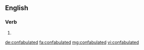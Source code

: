 ==English==

===Verb===
{{head|en}}

# {{en-past of|confabulate}}

[[de:confabulated]]
[[fa:confabulated]]
[[mg:confabulated]]
[[vi:confabulated]]